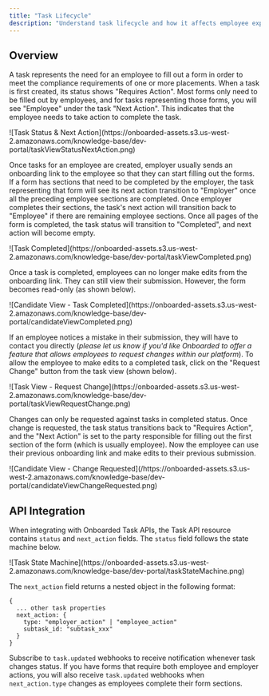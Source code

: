 ```yaml
---
title: "Task Lifecycle"
description: "Understand task lifecycle and how it affects employee experience"
---
```


## Overview

A task represents the need for an employee to fill out a form in order to meet the compliance requirements of one or more placements. When a task is first created, its status shows "Requires Action". Most forms only need to be filled out by employees, and for tasks representing those forms, you will see "Employee" under the task "Next Action". This indicates that the employee needs to take action to complete the task.

<Frame>
  ![Task Status & Next Action](https://onboarded-assets.s3.us-west-2.amazonaws.com/knowledge-base/dev-portal/taskViewStatusNextAction.png)
</Frame>

Once tasks for an employee are created, employer usually sends an onboarding link to the employee so that they can start filling out the forms. If a form has sections that need to be completed by the employer, the task representing that form will see its next action transition to "Employer" once all the preceding employee sections are completed. Once employer completes their sections, the task's next action will transition back to "Employee" if there are remaining employee sections. Once all pages of the form is completed, the task status will transition to "Completed", and next action will become empty.

<Frame>
  ![Task Completed](https://onboarded-assets.s3.us-west-2.amazonaws.com/knowledge-base/dev-portal/taskViewCompleted.png)
</Frame>

Once a task is completed, employees can no longer make edits from the onboarding link. They can still view their submission. However, the form becomes read-only (as shown below).

<Frame>
  ![Candidate View - Task Completed](https://onboarded-assets.s3.us-west-2.amazonaws.com/knowledge-base/dev-portal/candidateViewCompleted.png)
</Frame>

If an employee notices a mistake in their submission, they will have to contact you directly (*please let us know if you'd like Onboarded to offer a feature that allows employees to request changes within our platform*). To allow the employee to make edits to a completed task, click on the "Request Change" button from the task view (shown below).

<Frame>
  ![Task View - Request Change](https://onboarded-assets.s3.us-west-2.amazonaws.com/knowledge-base/dev-portal/taskViewRequestChange.png)
</Frame>

Changes can only be requested against tasks in completed status. Once change is requested, the task status transitions back to "Requires Action", and the "Next Action" is set to the party responsible for filling out the first section of the form (which is usually employee). Now the employee can use their previous onboarding link and make edits to their previous submission.

<Frame>
  ![Candidate View - Change Requested](/https://onboarded-assets.s3.us-west-2.amazonaws.com/knowledge-base/dev-portal/candidateViewChangeRequested.png)
</Frame>

## API Integration

When integrating with Onboarded Task APIs, the Task API resource contains `status` and `next_action` fields. The `status` field follows the state machine below.

<Frame>
  ![Task State Machine](https://onboarded-assets.s3.us-west-2.amazonaws.com/knowledge-base/dev-portal/taskStateMachine.png)
</Frame>

The `next_action` field returns a nested object in the following format:
```
{
  ... other task properties
  next_action: {
    type: "employer_action" | "employee_action"
    subtask_id: "subtask_xxx"
  }
}
```

Subscribe to `task.updated` webhooks to receive notification whenever task changes status. If you have forms that require both employee and employer actions, you will also receive `task.updated` webhooks when `next_action.type` changes as employees complete their form sections.
